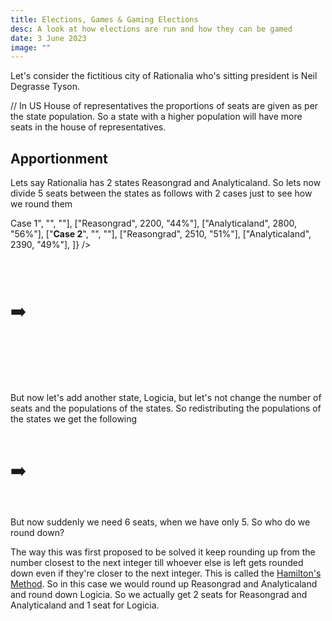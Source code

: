```yaml
---
title: Elections, Games & Gaming Elections
desc: A look at how elections are run and how they can be gamed
date: 3 June 2023
image: ""
---
```


<conf hl="Reasongrad, Analyticaland, Logicia"/>

<script>
</script>

Let's consider the fictitious city of Rationalia who's sitting president is Neil Degrasse Tyson.

// In US House of representatives the proportions of seats are given as per the state population. So a state with a higher population will have more seats in the house of representatives.
## Apportionment
Lets say Rationalia has 2 states Reasongrad and Analyticaland. So lets now divide 5 seats between the states as follows with 2 cases just to see how we round them

<div class="f tc mx-a j-ar">
<Table
titles={["state", "population", "share"]}
rows={[
  ["<b>Case 1</b>", "", ""],
  ["Reasongrad", 2200, "44%"],
  ["Analyticaland", 2800, "56%"],
  ["<b>Case 2</b>", "", ""],
  ["Reasongrad", 2510, "51%"],
  ["Analyticaland", 2390, "49%"],
]} />
<div class="p20" style="font-size:2em;line-height:7em">➡️</div>
<Table
titles={["seats"]}
rows={[
  ["-"],
  ["2 (Round Down 2.2 seats)"],
  ["3 (Round Up 2.8 seats)"],
  ["-"],
  ["3 (Round Up 2.51 seats)"],
  ["2 (Round Down 2.39 seats)"],
]} />

</div>

But now let's add another state, Logicia, but let's not change the number of seats and the populations of the states. So redistributing the populations of the states we get the following

<div class="f tc mx-a j-ar">
<Table
titles={["state", "population", "share"]}
rows={[
  ["Reasongrad", 1650, "33%"],
  ["Analyticaland", 1600, "32%"],
  ["Logicia", 1750, "35%"],
]} />
<div class="p20" style="font-size:2em;line-height:3em">➡️</div>
<Table
titles={["seats"]}
rows={[
  ["2 (Round Up 1.65 seats)"],
  ["2 (Round Up 1.6 seats)"],
  ["2 (Round Up 1.75 seats)"],
]} />
</div>

But now suddenly we need 6 seats, when we have only 5. So who do we round down?

The way this was first proposed to be solved it keep rounding up from the number closest to the next integer till whoever else is left gets rounded down even if they're closer to the next integer. This is called the [Hamilton's Method](https://en.wikipedia.org/wiki/Largest_remainder_method). So in this case we would round up Reasongrad and Analyticaland and round down Logicia. So we actually get 2 seats for Reasongrad and Analyticaland and 1 seat for Logicia.